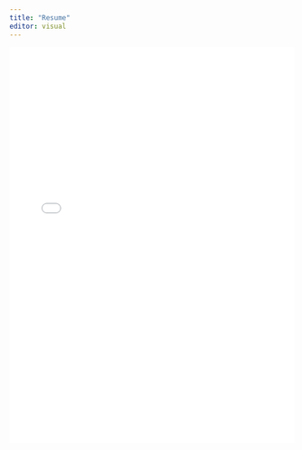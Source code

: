 ```yaml
---
title: "Resume"
editor: visual
---
```


<!-- how to mute stuff on page -->

```{=html}
<!--
## Skills

-   Experience working with

## Technology & software

-   

## Experience

-   

## Education

-   Bachelor of Arts in Psychology & Sociology - Georgia State University

-   Master of Science in Human-Centered Design & Engineering - University of Washington

## Downloadable PDF-->
```
![](PDFs/resjessapplegate2024.docx.pdf){fig-align="center" width="100%" height="700px"}
